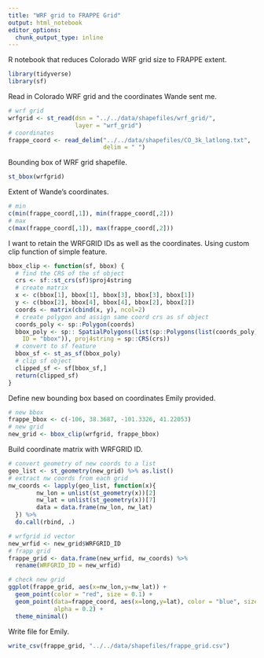 ```yaml
---
title: "WRF grid to FRAPPE Grid"
output: html_notebook
editor_options: 
  chunk_output_type: inline
---
```


R notebook that reduces Colorado WRF grid size to FRAPPE extent.

```r
library(tidyverse)
library(sf)
```

Read in Colorado WRF grid and the coordinates Wande sent me.

```r
# wrf grid
wrfgrid <- st_read(dsn = "../../data/shapefiles/wrf_grid/",
                   layer = "wrf_grid")
# coordinates
frappe_coord <- read_delim("../../data/shapefiles/CO_3k_latlong.txt", 
                           delim = " ")
```

Bounding box of WRF grid shapefile.
```r
st_bbox(wrfgrid)
```

Extent of Wande's coordinates.

```r
# min
c(min(frappe_coord[,1]), min(frappe_coord[,2]))
# max
c(max(frappe_coord[,1]), max(frappe_coord[,2]))
```

I want to retain the WRFGRID IDs as well as the coordinates. Using custom clip function of simple feature.

```r
bbox_clip <- function(sf, bbox) {
  # find the CRS of the sf object
  crs <- sf::st_crs(sf)$proj4string
  # create matrix
  x <- c(bbox[1], bbox[1], bbox[3], bbox[3], bbox[1])
  y <- c(bbox[2], bbox[4], bbox[4], bbox[2], bbox[2])
  coords <- matrix(cbind(x, y), ncol=2)
  # create polygon and assign same coord crs as sf object
  coords_poly <- sp::Polygon(coords)
  bbox_poly <- sp:: SpatialPolygons(list(sp::Polygons(list(coords_poly),
    ID = "bbox")), proj4string = sp::CRS(crs))
  # convert to sf feature
  bbox_sf <- st_as_sf(bbox_poly)
  # clip sf object
  clipped_sf <- sf[bbox_sf,]
  return(clipped_sf)
}
```

Define new bounding box based on coordinates Emily provided.

```r
# new bbox
frappe_bbox <- c(-106, 38.3687, -101.3326, 41.22053)
# new grid
new_grid <- bbox_clip(wrfgrid, frappe_bbox)
```

Build coordinate matrix with WRFGRID ID. 

```r
# convert geometry of new coords to a list
geo_list <- st_geometry(new_grid) %>% as.list()
# extract nw coords from each grid
nw_coords <- lapply(geo_list, function(x){
        nw_lon = unlist(st_geometry(x))[2]
        nw_lat = unlist(st_geometry(x))[7]
        data = data.frame(nw_lon, nw_lat)
  }) %>% 
  do.call(rbind, .)

# wrfgrid id vector
new_wrfid <- new_grid$WRFGRID_ID
# frapp grid
frappe_grid <- data.frame(new_wrfid, nw_coords) %>% 
  rename(WRFGRID_ID = new_wrfid)

# check new grid
ggplot(frappe_grid, aes(x=nw_lon,y=nw_lat)) +
  geom_point(color = "red", size = 0.1) +
  geom_point(data=frappe_coord, aes(x=long,y=lat), color = "blue", size = 0.1,
             alpha = 0.2) +
  theme_minimal()
```

Write file for Emily.

```r
write_csv(frappe_grid, "../../data/shapefiles/frappe_grid.csv")
```

